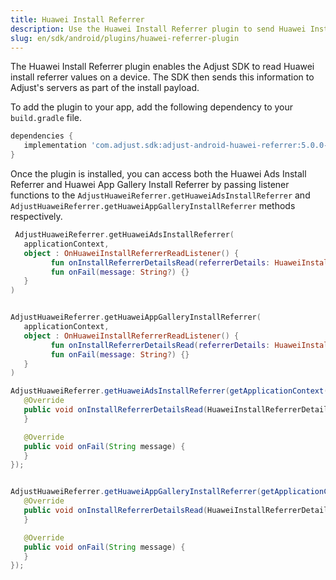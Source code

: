 ```yaml
---
title: Huawei Install Referrer
description: Use the Huawei Install Referrer plugin to send Huawei Install Referrer information to Adjust.
slug: en/sdk/android/plugins/huawei-referrer-plugin
---
```


The Huawei Install Referrer plugin enables the Adjust SDK to read Huawei install referrer values on a device. The SDK then sends this information to Adjust's servers as part of the install payload.

To add the plugin to your app, add the following dependency to your `build.gradle` file.

<CodeBlock title="build.gradle">

```groovy
dependencies {
   implementation 'com.adjust.sdk:adjust-android-huawei-referrer:5.0.0-SNAPSHOT'
}
```

</CodeBlock>

Once the plugin is installed, you can access both the Huawei Ads Install Referrer and Huawei App Gallery Install Referrer by passing listener functions to the `AdjustHuaweiReferrer.getHuaweiAdsInstallReferrer` and `AdjustHuaweiReferrer.getHuaweiAppGalleryInstallReferrer` methods respectively.

<Tabs>
<Tab title="Kotlin">

```kotlin
 AdjustHuaweiReferrer.getHuaweiAdsInstallReferrer(
   applicationContext,
   object : OnHuaweiInstallReferrerReadListener() {
         fun onInstallReferrerDetailsRead(referrerDetails: HuaweiInstallReferrerDetails?) {}
         fun onFail(message: String?) {}
   }
)


AdjustHuaweiReferrer.getHuaweiAppGalleryInstallReferrer(
   applicationContext,
   object : OnHuaweiInstallReferrerReadListener() {
         fun onInstallReferrerDetailsRead(referrerDetails: HuaweiInstallReferrerDetails?) {}
         fun onFail(message: String?) {}
   }
)
```

</Tab>
<Tab title="Java">

```java
AdjustHuaweiReferrer.getHuaweiAdsInstallReferrer(getApplicationContext(), new OnHuaweiInstallReferrerReadListener() {
   @Override
   public void onInstallReferrerDetailsRead(HuaweiInstallReferrerDetails referrerDetails) {
   }

   @Override
   public void onFail(String message) {
   }
});


AdjustHuaweiReferrer.getHuaweiAppGalleryInstallReferrer(getApplicationContext(), new OnHuaweiInstallReferrerReadListener() {
   @Override
   public void onInstallReferrerDetailsRead(HuaweiInstallReferrerDetails referrerDetails) {
   }

   @Override
   public void onFail(String message) {
   }
});

```

</Tab>
</Tabs>
